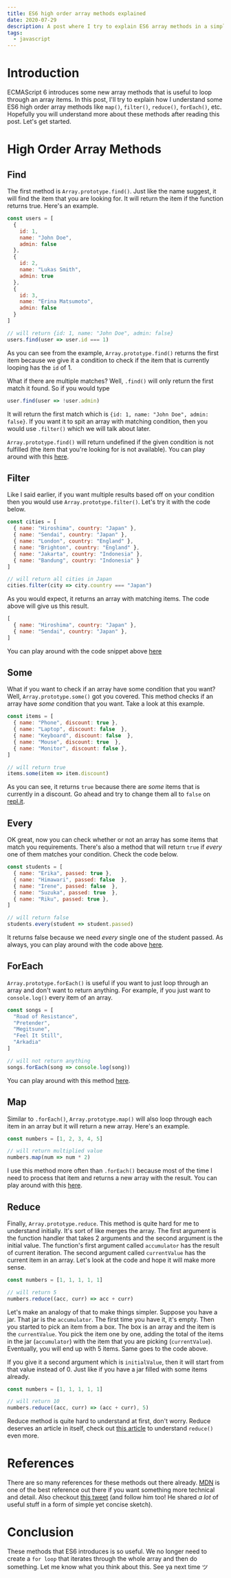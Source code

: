 ```yaml
---
title: ES6 high order array methods explained
date: 2020-07-29
description: A post where I try to explain ES6 array methods in a simplest way possible that I could think of.
tags:
  - javascript
---
```


# Introduction
ECMAScript 6 introduces some new array methods that is useful to loop through an array items. In this post, I'll try to explain how I understand some ES6 high order array methods like `map()`, `filter()`, `reduce()`, `forEach()`, etc. Hopefully you will understand more about these methods after reading this post. Let's get started.

# High Order Array Methods
## Find
The first method is `Array.prototype.find()`. Just like the name suggest, it will find the item that you are looking for. It will return the item if the function returns true. Here's an example.

```javascript
const users = [
  {
    id: 1,
    name: "John Doe",
    admin: false
  },
  {
    id: 2,
    name: "Lukas Smith",
    admin: true
  },
  {
    id: 3,
    name: "Erina Matsumoto",
    admin: false
  }
]

// will return {id: 1, name: "John Doe", admin: false}
users.find(user => user.id === 1)
```

As you can see from the example, `Array.prototype.find()` returns the first item because we give it a condition to check if the item that is currently looping has the `id` of 1.

What if there are multiple matches? Well, `.find()` will only return the first match it found. So if you would type

```javascript
user.find(user => !user.admin)
```

It will return the first match which is `{id: 1, name: "John Doe", admin: false}`. If you want it to spit an array with matching condition, then you would use `.filter()` which we will talk about later.

`Array.prototype.find()` will return undefined if the given condition is not fulfilled (the item that you're looking for is not available). You can play around with this [here](https://repl.it/@elianiva/find-method).

## Filter
Like I said earlier, if you want multiple results based off on your condition then you would use `Array.prototype.filter()`. Let's try it with the code below.

```javascript
const cities = [
  { name: "Hiroshima", country: "Japan" },
  { name: "Sendai", country: "Japan" },
  { name: "London", country: "England" },
  { name: "Brighton", country: "England" },
  { name: "Jakarta", country: "Indonesia" },
  { name: "Bandung", country: "Indonesia" }
]

// will return all cities in Japan
cities.filter(city => city.country === "Japan")
```

As you would expect, it returns an array with matching items. The code above will give us this result.

```javascript
[
  { name: "Hiroshima", country: "Japan" },
  { name: "Sendai", country: "Japan" },
]
```

You can play around with the code snippet above [here](https://repl.it/@elianiva/filter-method)

## Some
What if you want to check if an array have some condition that you want? Well, `Array.prototype.some()` got you covered. This method checks if an array have _some_ condition that you want. Take a look at this example.

```javascript
const items = [
  { name: "Phone", discount: true },
  { name: "Laptop", discount: false  },
  { name: "Keyboard", discount: false  },
  { name: "Mouse", discount: true  },
  { name: "Monitor", discount: false },
]

// will return true
items.some(item => item.discount)
```

As you can see, it returns `true` because there are _some_ items that is currently in a discount. Go ahead and try to change them all to `false` on [repl.it](https://repl.it/@elianiva/some-method).

## Every
OK great, now you can check whether or not an array has some items that match you requirements. There's also a method that will return `true` if _every_ one of them matches your condition. Check the code below.

```javascript
const students = [
  { name: "Erika", passed: true },
  { name: "Himawari", passed: false  },
  { name: "Irene", passed: false  },
  { name: "Suzuka", passed: true  },
  { name: "Riku", passed: true },
]

// will return false
students.every(student => student.passed)
```

It returns false because we need _every_ single one of the student passed. As always, you can play around with the code above [here](https://repl.it/@elianiva/every-method).

## ForEach
`Array.prototype.forEach()` is useful if you want to just loop through an array and don't want to return anything. For example, if you just want to `console.log()` every item of an array.

```javascript
const songs = [
  "Road of Resistance",
  "Pretender",
  "Megitsune",
  "Feel It Still",
  "Arkadia"
]

// will not return anything
songs.forEach(song => console.log(song))
```

You can play around with this method [here](https://repl.it/@elianiva/foreach-method).

## Map
Similar to `.forEach()`, `Array.prototype.map()` will also loop through each item in an array but it will return a new array. Here's an example.

```javascript
const numbers = [1, 2, 3, 4, 5]

// will return multiplied value
numbers.map(num => num * 2)
```

I use this method more often than `.forEach()` because most of the time I need to process that item and returns a new array with the result. You can play around with this [here](https://repl.it/@elianiva/map-method).

## Reduce
Finally, `Array.prototype.reduce`. This method is quite hard for me to understand initially. It's sort of like merges the array. The first argument is the function handler that takes 2 arguments and the second argument is the initial value. The function's first argument called `accumulator` has the result of current iteration. The second argument called `currentValue` has the current item in an array. Let's look at the code and hope it will make more sense.

```javascript
const numbers = [1, 1, 1, 1, 1]

// will return 5
numbers.reduce((acc, curr) => acc + curr)
```

Let's make an analogy of that to make things simpler. Suppose you have a jar. That jar is the `accumulator`. The first time you have it, it's empty. Then you started to pick an item from a box. The box is an array and the item is the `currentValue`. You pick the item one by one, adding the total of the items in the jar (`accumulator`) with the item that you are picking (`currentValue`). Eventually, you will end up with 5 items. Same goes to the code above.

If you give it a second argument which is `initialValue`, then it will start from that value instead of 0. Just like if you have a jar filled with some items already.

```javascript
const numbers = [1, 1, 1, 1, 1]

// will return 10
numbers.reduce((acc, curr) => (acc + curr), 5)
```

Reduce method is quite hard to understand at first, don't worry. Reduce deserves an article in itself, check out [this article](https://alligator.io/js/finally-understand-reduce/) to understand `reduce()` even more.

# References
There are so many references for these methods out there already. [MDN](https://developer.mozilla.org/en-US/docs/Web/JavaScript/Reference/Global_Objects/Array) is one of the best reference out there if you want something more technical and detail. Also checkout [this tweet](https://twitter.com/profulsadangi/status/1288053880010334208) (and follow him too! He shared _a lot_ of useful stuff in a form of simple yet concise sketch).

# Conclusion
These methods that ES6 introduces is so useful. We no longer need to create a `for loop` that iterates through the whole array and then do something. Let me know what you think about this. See ya next time ツ
